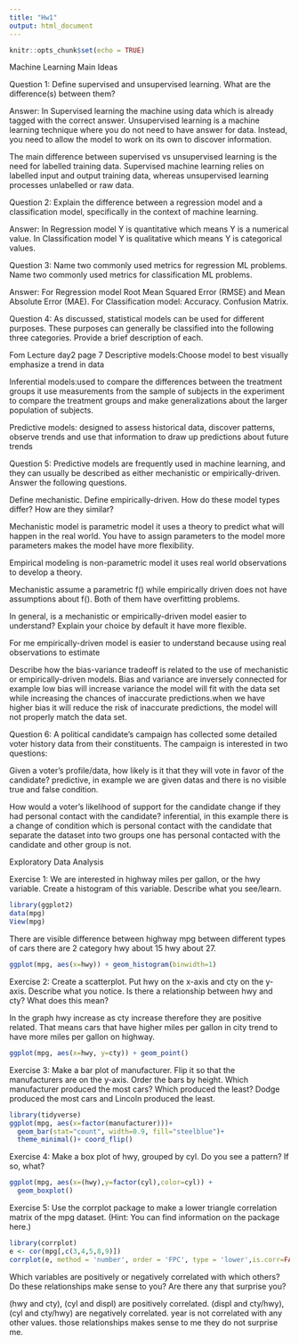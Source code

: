 ```yaml
---
title: "Hw1"
output: html_document
---
```


```r
knitr::opts_chunk$set(echo = TRUE)
```

Machine Learning Main Ideas

Question 1:
Define supervised and unsupervised learning. What are the difference(s) between them?

Answer: In Supervised learning the machine using data which is already tagged with the correct answer.
Unsupervised learning is a machine learning technique where you do not need to have answer for data. Instead, you need to allow the model to work on its own to discover information. 

The main difference between supervised vs unsupervised learning is the need for labelled training data. Supervised machine learning relies on labelled input and output training data, whereas unsupervised learning processes unlabelled or raw data.



Question 2:
Explain the difference between a regression model and a classification model, specifically in the context of machine learning.

Answer:
In Regression model Y is quantitative which means Y is a numerical value.
In Classification model Y is qualitative which means Y is categorical values.


Question 3:
Name two commonly used metrics for regression ML problems. Name two commonly used metrics for classification ML problems.

Answer: For Regression model Root Mean Squared Error (RMSE) and Mean Absolute Error (MAE).
For Classification model: Accuracy. Confusion Matrix.


Question 4:
As discussed, statistical models can be used for different purposes. These purposes can generally be classified into the following three categories. Provide a brief description of each.

Fom Lecture day2 page 7
Descriptive models:Choose model to best visually emphasize a trend in data

Inferential models:used to compare the differences between the treatment groups it use measurements from the sample of subjects in the experiment to compare the treatment groups and make generalizations about the larger population of subjects.

Predictive models: designed to assess historical data, discover patterns, observe trends and use that information to draw up predictions about future trends



Question 5:
Predictive models are frequently used in machine learning, and they can usually be described as either mechanistic or empirically-driven. Answer the following questions.

Define mechanistic. Define empirically-driven. How do these model types differ? How are they similar?

Mechanistic model is parametric model it uses a theory to predict what will happen in the real world. You have to assign parameters to the model more parameters makes the model have more flexibility. 

Empirical modeling is non-parametric model it uses real world observations to develop a theory. 

Mechanistic assume a parametric f() while empirically driven does not have assumptions about f(). Both of them have overfitting problems.


In general, is a mechanistic or empirically-driven model easier to understand? Explain your choice by default it have more flexible.

For me empirically-driven model is easier to understand because using real observations to estimate 


Describe how the bias-variance tradeoff is related to the use of mechanistic or empirically-driven models.
Bias and variance are inversely connected for example low bias will increase variance the model will fit with the data set while increasing the chances of inaccurate predictions.when we have higher bias it will reduce the risk of inaccurate predictions, the model will not properly match the data set.


Question 6:
A political candidate’s campaign has collected some detailed voter history data from their constituents. The campaign is interested in two questions:

Given a voter’s profile/data, how likely is it that they will vote in favor of the candidate?
predictive, in example we are given datas and there is no visible true and false condition.



How would a voter’s likelihood of support for the candidate change if they had personal contact with the candidate?
inferential, in this example there is a change of condition which is personal contact with the candidate that separate the dataset into two groups one has personal contacted with the candidate and other group is not. 





Exploratory Data Analysis



Exercise 1:
We are interested in highway miles per gallon, or the hwy variable. Create a histogram of this variable. Describe what you see/learn.
```r
library(ggplot2)
data(mpg)
View(mpg)
```


There are visible difference between highway mpg between different types of cars there are 2 category hwy about 15 hwy about 27.
```r
ggplot(mpg, aes(x=hwy)) + geom_histogram(binwidth=1)
```




Exercise 2:
Create a scatterplot. Put hwy on the x-axis and cty on the y-axis. Describe what you notice. Is there a relationship between hwy and cty? What does this mean?



In the graph hwy increase as cty increase therefore they are positive related. That means cars that have higher miles per gallon in city trend to have more miles per gallon on highway.

```r
ggplot(mpg, aes(x=hwy, y=cty)) + geom_point()


```


Exercise 3:
Make a bar plot of manufacturer. Flip it so that the manufacturers are on the y-axis. Order the bars by height. Which manufacturer produced the most cars? Which produced the least?
Dodge produced the most cars and Lincoln produced the least.
```r
library(tidyverse)
ggplot(mpg, aes(x=factor(manufacturer)))+
  geom_bar(stat="count", width=0.9, fill="steelblue")+
  theme_minimal()+ coord_flip()
```





Exercise 4:
Make a box plot of hwy, grouped by cyl. Do you see a pattern? If so, what?

```r
ggplot(mpg, aes(x=(hwy),y=factor(cyl),color=cyl)) + 
  geom_boxplot()

```
Exercise 5:
Use the corrplot package to make a lower triangle correlation matrix of the mpg dataset. (Hint: You can find information on the package here.)



```r
library(corrplot)
e <- cor(mpg[,c(3,4,5,8,9)])
corrplot(e, method = 'number', order = 'FPC', type = 'lower',is.corr=FALSE)

```
Which variables are positively or negatively correlated with which others? Do these relationships make sense to you? Are there any that surprise you?

(hwy and cty), (cyl and displ) are positively correlated.
(displ and cty/hwy), (cyl and cty/hwy) are negatively correlated.
year is not correlated with any other values.
those relationships makes sense to me they do not surprise me.









